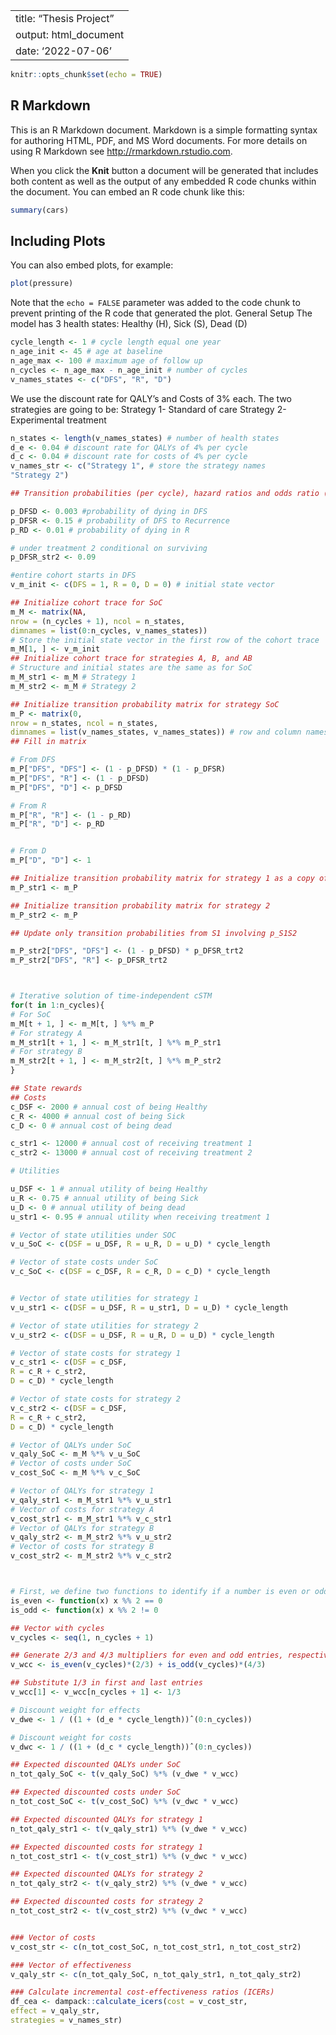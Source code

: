 
---
title: "Thesis  Project"
output: html_document
date: '2022-07-06'
---

```r
knitr::opts_chunk$set(echo = TRUE)
```

## R Markdown

This is an R Markdown document. Markdown is a simple formatting syntax for authoring HTML, PDF, and MS Word documents. For more details on using R Markdown see <http://rmarkdown.rstudio.com>.

When you click the **Knit** button a document will be generated that includes both content as well as the output of any embedded R code chunks within the document. You can embed an R code chunk like this:

```r
summary(cars)
```

## Including Plots

You can also embed plots, for example:

```r
plot(pressure)
```

Note that the `echo = FALSE` parameter was added to the code chunk to prevent printing of the R code that generated the plot.
General Setup
The model has 3 health states:
Healthy (H), Sick (S), Dead (D)

```r
cycle_length <- 1 # cycle length equal one year
n_age_init <- 45 # age at baseline
n_age_max <- 100 # maximum age of follow up
n_cycles <- n_age_max - n_age_init # number of cycles
v_names_states <- c("DFS", "R", "D")


```

We use the discount rate for QALY's and Costs of 3% each. 
The two strategies are going to be:
Strategy 1- Standard of care
Strategy 2- Experimental treatment 

```r
n_states <- length(v_names_states) # number of health states
d_e <- 0.04 # discount rate for QALYs of 4% per cycle
d_c <- 0.04 # discount rate for costs of 4% per cycle
v_names_str <- c("Strategy 1", # store the strategy names
"Strategy 2")

## Transition probabilities (per cycle), hazard ratios and odds ratio (OR)

p_DFSD <- 0.003 #probability of dying in DFS
p_DFSR <- 0.15 # probability of DFS to Recurrence
p_RD <- 0.01 # probability of dying in R

# under treatment 2 conditional on surviving
p_DFSR_str2 <- 0.09

#entire cohort starts in DFS
v_m_init <- c(DFS = 1, R = 0, D = 0) # initial state vector

## Initialize cohort trace for SoC
m_M <- matrix(NA,
nrow = (n_cycles + 1), ncol = n_states,
dimnames = list(0:n_cycles, v_names_states))
# Store the initial state vector in the first row of the cohort trace
m_M[1, ] <- v_m_init
## Initialize cohort trace for strategies A, B, and AB
# Structure and initial states are the same as for SoC
m_M_str1 <- m_M # Strategy 1
m_M_str2 <- m_M # Strategy 2

## Initialize transition probability matrix for strategy SoC
m_P <- matrix(0,
nrow = n_states, ncol = n_states,
dimnames = list(v_names_states, v_names_states)) # row and column names
## Fill in matrix

# From DFS
m_P["DFS", "DFS"] <- (1 - p_DFSD) * (1 - p_DFSR)
m_P["DFS", "R"] <- (1 - p_DFSD) 
m_P["DFS", "D"] <- p_DFSD

# From R
m_P["R", "R"] <- (1 - p_RD)
m_P["R", "D"] <- p_RD


# From D
m_P["D", "D"] <- 1

## Initialize transition probability matrix for strategy 1 as a copy of SoC's
m_P_str1 <- m_P

## Initialize transition probability matrix for strategy 2
m_P_str2 <- m_P

## Update only transition probabilities from S1 involving p_S1S2

m_P_str2["DFS", "DFS"] <- (1 - p_DFSD) * p_DFSR_trt2
m_P_str2["DFS", "R"] <- p_DFSR_trt2



# Iterative solution of time-independent cSTM
for(t in 1:n_cycles){
# For SoC
m_M[t + 1, ] <- m_M[t, ] %*% m_P
# For strategy A
m_M_str1[t + 1, ] <- m_M_str1[t, ] %*% m_P_str1
# For strategy B
m_M_str2[t + 1, ] <- m_M_str2[t, ] %*% m_P_str2
}

## State rewards
## Costs
c_DSF <- 2000 # annual cost of being Healthy
c_R <- 4000 # annual cost of being Sick
c_D <- 0 # annual cost of being dead

c_str1 <- 12000 # annual cost of receiving treatment 1
c_str2 <- 13000 # annual cost of receiving treatment 2

# Utilities

u_DSF <- 1 # annual utility of being Healthy
u_R <- 0.75 # annual utility of being Sick
u_D <- 0 # annual utility of being dead
u_str1 <- 0.95 # annual utility when receiving treatment 1

# Vector of state utilities under SOC
v_u_SoC <- c(DSF = u_DSF, R = u_R, D = u_D) * cycle_length

# Vector of state costs under SoC
v_c_SoC <- c(DSF = c_DSF, R = c_R, D = c_D) * cycle_length


# Vector of state utilities for strategy 1
v_u_str1 <- c(DSF = u_DSF, R = u_str1, D = u_D) * cycle_length

# Vector of state utilities for strategy 2
v_u_str2 <- c(DSF = u_DSF, R = u_R, D = u_D) * cycle_length

# Vector of state costs for strategy 1
v_c_str1 <- c(DSF = c_DSF,
R = c_R + c_str2,
D = c_D) * cycle_length

# Vector of state costs for strategy 2
v_c_str2 <- c(DSF = c_DSF,
R = c_R + c_str2,
D = c_D) * cycle_length

# Vector of QALYs under SoC
v_qaly_SoC <- m_M %*% v_u_SoC
# Vector of costs under SoC
v_cost_SoC <- m_M %*% v_c_SoC

# Vector of QALYs for strategy 1
v_qaly_str1 <- m_M_str1 %*% v_u_str1
# Vector of costs for strategy A
v_cost_str1 <- m_M_str1 %*% v_c_str1
# Vector of QALYs for strategy B
v_qaly_str2 <- m_M_str2 %*% v_u_str2
# Vector of costs for strategy B
v_cost_str2 <- m_M_str2 %*% v_c_str2



# First, we define two functions to identify if a number is even or odd
is_even <- function(x) x %% 2 == 0
is_odd <- function(x) x %% 2 != 0

## Vector with cycles
v_cycles <- seq(1, n_cycles + 1)

## Generate 2/3 and 4/3 multipliers for even and odd entries, respectively
v_wcc <- is_even(v_cycles)*(2/3) + is_odd(v_cycles)*(4/3)

## Substitute 1/3 in first and last entries
v_wcc[1] <- v_wcc[n_cycles + 1] <- 1/3

# Discount weight for effects
v_dwe <- 1 / ((1 + (d_e * cycle_length))ˆ(0:n_cycles))

# Discount weight for costs
v_dwc <- 1 / ((1 + (d_c * cycle_length))ˆ(0:n_cycles))

## Expected discounted QALYs under SoC
n_tot_qaly_SoC <- t(v_qaly_SoC) %*% (v_dwe * v_wcc)

## Expected discounted costs under SoC
n_tot_cost_SoC <- t(v_cost_SoC) %*% (v_dwc * v_wcc)

## Expected discounted QALYs for strategy 1
n_tot_qaly_str1 <- t(v_qaly_str1) %*% (v_dwe * v_wcc)

## Expected discounted costs for strategy 1
n_tot_cost_str1 <- t(v_cost_str1) %*% (v_dwc * v_wcc)

## Expected discounted QALYs for strategy 2
n_tot_qaly_str2 <- t(v_qaly_str2) %*% (v_dwe * v_wcc)

## Expected discounted costs for strategy 2
n_tot_cost_str2 <- t(v_cost_str2) %*% (v_dwc * v_wcc)


### Vector of costs
v_cost_str <- c(n_tot_cost_SoC, n_tot_cost_str1, n_tot_cost_str2)

### Vector of effectiveness
v_qaly_str <- c(n_tot_qaly_SoC, n_tot_qaly_str1, n_tot_qaly_str2)

### Calculate incremental cost-effectiveness ratios (ICERs)
df_cea <- dampack::calculate_icers(cost = v_cost_str,
effect = v_qaly_str,
strategies = v_names_str)


```